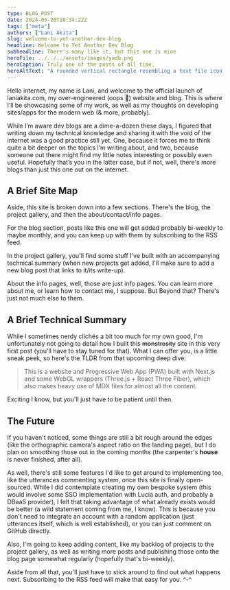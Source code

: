 ```yaml
---
type: BLOG_POST
date: 2024-05-20T20:34:22Z
tags: ["meta"]
authors: ["Lani Akita"]
slug: welcome-to-yet-another-dev-blog
headline: Welcome to Yet Another Dev Blog
subheadline: There's many like it, but this one is mine
heroFile: ../../../assets/images/yadb.png
heroCaption: Truly one of the posts of all time.
heroAltText: "A rounded vertical rectangle resembling a text file icon, with the top right of the rectangle folded inward to resemble a page from a book that's been "dog eared". At the bottom of this rectangle is the text, YADB.MDX. At the top of this rectangle there's a series of blocks of lines arranged in a way to resemble paragraphs. The paragraph lines get fainter and fainter as it nears the bottom YADB.MDX text. Behind this rectangle that resembles a text file icon, is a linear gradient of color, from cyan in the top left, to pink in the bottom right."
---
```


Hello internet, my name is Lani, and welcome to the official launch of laniakita.com, my over-engineered (oops 🤗) website and blog. This is where I’ll be showcasing some of my work, as well as my thoughts on developing sites/apps for the modern web (& more, probably).

While I’m aware dev blogs are a dime-a-dozen these days, I figured that writing down my technical knowledge and sharing it with the void of the internet was a good practice still yet. One, because it forces me to think quite a bit deeper on the topics I’m writing about, and two, because someone out there might find my little notes interesting or possibly even useful. Hopefully that’s you in the latter case, but if not, well, there's more blogs than just this one out on the internet.

## A Brief Site Map

Aside, this site is broken down into a few sections. There's the blog, the project gallery, and then the about/contact/info pages.

For the blog section, posts like this one will get added probably bi-weekly to maybe monthly, and you can keep up with them by subscribing to the RSS feed.

In the project gallery, you'll find some stuff I've built with an accompanying technical summary (when new projects get added, I'll make sure to add a new blog post that links to it/its write-up).

About the info pages, well, those are just info pages. You can learn more about me, or learn how to contact me, I suppose. But Beyond that? There's just not much else to them.

## A Brief Technical Summary

While I sometimes nerdy clichés a bit too much for my own good, I'm unfortunately not going to detail how I built this ~~monstrosity~~ site in this very first post (you'll have to stay tuned for that). What I can offer you, is a little sneak peek, so here's the TLDR from that upcoming deep dive:

> This is a website and Progressive Web App (PWA) built with Next.js and some WebGL wrappers (Three.js + React Three Fiber), which also makes heavy use of MDX files for almost all the content.

Exciting I know, but you'll just have to be patient until then.

## The Future

If you haven't noticed, some things are still a bit rough around the edges (like the orthographic camera's aspect ratio on the landing page), but I do plan on smoothing those out in the coming months (the carpenter's **house** is never finished, after all).

As well, there's still some features I'd like to get around to implementing too, like the utterances commenting system, once this site is finally open-sourced. While I did contemplate creating my own bespoke system (this would involve some SSO implementation with Lucia auth, and probably a DBaaS provider), I felt that taking advantage of what already exists would be better (a wild statement coming from me, I know). This is because you don't need to integrate an account with a random application (just utterances itself, which is well established), or you can just comment on GitHub directly.

Also, I'm going to keep adding content, like my backlog of projects to the project gallery, as well as writing more posts and publishing those onto the blog page somewhat regularly (hopefully that's bi-weekly).

Aside from all that, you'll just have to stick around to find out what happens next. Subscribing to the RSS feed will make that easy for you. ^-^
